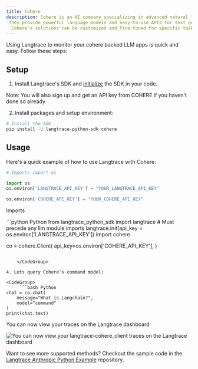 ```yaml
---
title: Cohere
description: Cohere is an AI company specializing in advanced natural language processing (NLP) technologies.
 They provide powerful language models and easy-to-use APIs for text generation, sentiment analysis, summarization, and more.
  Cohere's solutions can be customized and fine-tuned for specific tasks, making them ideal for applications in customer support, content creation, and real-time processing.
---
```


Using Langtrace to monitor your cohere backed LLM apps is quick and easy. Follow these steps:

## Setup

1. Install Langtrace's SDK and [initialize](/quickstart) the SDK in your code.

Note: You will also sign up and get an API key from COHERE if you haven't done so already

2. Install packages and setup environment:

```bash Python
# Install the SDK
pip install -U langtrace-python-sdk cohere
```
## Usage

Here's a quick example of how to use Langtrace with Cohere:

```python Python
# Imports import os

import os
os.environ['LANGTRACE_API_KEY'] = "YOUR_LANGTRACE_API_KEY"

os.environ['COHERE_API_KEY'] = "YOUR_COHERE_API_KEY"
```

Imports

<CodeGroup>
  ```python Python
 from langtrace_python_sdk import langtrace # Must precede any llm module imports
langtrace.init(api_key = os.environ['LANGTRACE_API_KEY'])
import cohere

co = cohere.Client(
    api_key=os.environ['COHERE_API_KEY'],
)
```

    </CodeGroup>

4. Lets query Cohere's command model:

<CodeGroup>
     ```bash Python
chat = co.chat(
    message="What is Langchain?",
    model="command"
)
print(chat.text)
 ```

</CodeGroup>

You can now view your traces on the Langtrace dashboard

<img
  src="./images/cohere.png"
  alt="You can now view your langtrace-cohere_client traces on the Langtrace dashboard"
/>

Want to see more supported methods? Checkout the sample code in the [Langtrace Anthropic Python Example](https://github.com/Scale3-Labs/langtrace-recipes/blob/main/integrations/language-model/cohere/starter.ipynb) repository.
